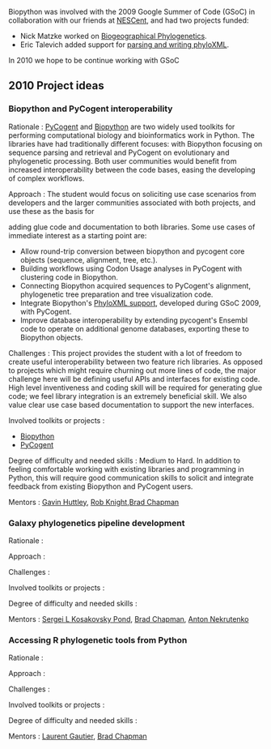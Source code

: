 Biopython was involved with the 2009 Google Summer of Code (GSoC) in collaboration with our friends at [https://www.nescent.org/wg_phyloinformatics/Main_Page NESCent], and had two projects funded:

* Nick Matzke worked on [https://www.nescent.org/wg_phyloinformatics/Phyloinformatics_Summer_of_Code_2009#Biogeographical_Phylogenetics_for_BioPython Biogeographical Phylogenetics].
* Eric Talevich added support for [https://www.nescent.org/wg_phyloinformatics/Phyloinformatics_Summer_of_Code_2009#Biopython_support_for_parsing_and_writing_phyloXML parsing and writing phyloXML].

In 2010 we hope to be continue working with GSoC

== 2010 Project ideas ==

=== Biopython and PyCogent interoperability ===

; Rationale : [http://pycogent.sourceforge.net/ PyCogent] and [http://biopython.org/wiki/Main_Page Biopython] are two widely used toolkits for performing computational biology and bioinformatics work in Python. The libraries have had traditionally different focuses: with Biopython focusing on sequence parsing and retrieval and PyCogent on evolutionary and phylogenetic processing. Both user communities would benefit from increased interoperability between the code bases, easing the developing of complex workflows.

; Approach : The student would focus on soliciting use case scenarios from developers and the larger communities associated with both projects, and use these as the basis for
adding glue code and documentation to both libraries. Some use cases of immediate interest as a starting point are:

* Allow round-trip conversion between biopython and pycogent core objects (sequence, alignment, tree, etc.).
* Building workflows using Codon Usage analyses in PyCogent with clustering code in Biopython.
* Connecting Biopython acquired sequences to PyCogent's alignment, phylogenetic tree preparation and tree visualization code.
* Integrate Biopython's [http://biopython.org/wiki/Phylo PhyloXML support], developed during GSoC 2009, with PyCogent.
* Improve database interoperability by extending pycogent's Ensembl code to operate on additional genome databases, exporting these to Biopython objects.

; Challenges : This project provides the student with a lot of freedom to create useful interoperability between two feature rich libraries. As opposed to projects which might require churning out more lines of code, the major challenge here will be defining useful APIs and interfaces for existing code. High level inventiveness and coding skill will be required for generating glue code; we feel library integration is an extremely beneficial skill. We also value clear use case based documentation to support the new interfaces.

; Involved toolkits or projects : 

* [http://biopython.org/wiki/Main_Page Biopython]
* [http://pycogent.sourceforge.net/ PyCogent]

; Degree of difficulty and needed skills : Medium to Hard. In addition to feeling comfortable working with existing libraries and programming in Python, this will require good communication skills to solicit and integrate feedback from existing Biopython and PyCogent users.

; Mentors : [http://jcsmr.anu.edu.au/org/dmb/compgen/ Gavin Huttley], [http://chem.colorado.edu/index.php?option=com_content&view=article&id=263:rob-knight Rob Knight],[http://bcbio.wordpress.com Brad Chapman]

=== Galaxy phylogenetics pipeline development ===

; Rationale :

; Approach :

; Challenges : 

; Involved toolkits or projects : 

; Degree of difficulty and needed skills :

; Mentors : [http://www.hyphy.org/sergei/ Sergei L Kosakovsky Pond], [http://bcbio.wordpress.com Brad Chapman], [http://www.bx.psu.edu/~anton/ Anton Nekrutenko]

=== Accessing R phylogenetic tools from Python ===

; Rationale :

; Approach :

; Challenges : 

; Involved toolkits or projects : 

; Degree of difficulty and needed skills :

; Mentors : [http://dk.linkedin.com/pub/laurent-gautier/8/81/869 Laurent Gautier], [http://bcbio.wordpress.com Brad Chapman]